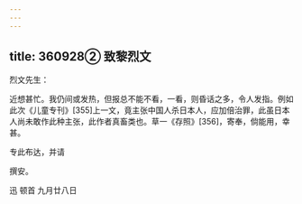 ```yaml
---
---
---
```

title: 360928② 致黎烈文
---




烈文先生：

近想甚忙。我仍间或发热，但报总不能不看，一看，则昏话之多，令人发指。例如此次《儿童专刊》[355]上一文，竟主张中国人杀日本人，应加倍治罪，此虽日本人尚未敢作此种主张，此作者真畜类也。草一《存照》[356]，寄奉，倘能用，幸甚。

专此布达，并请

撰安。

迅 顿首 九月廿八日
